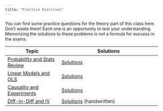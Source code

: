 ```yaml
---
title: "Practice Exercises"
---
```


You can find some practice questions for the theory part of this class here. Don't waste them! Each one is an opportunity to test your understanding. Memorizing the solutions to these problems is not a formula for success in the exams.

| Topic | Solutions | 
| ----- | --------- | 
| [Probability and Stats Review](/supplementary/PracticeQuestions.pdf) | [Solutions](/supplementary/PracticeQuestionsSolutions.pdf) |
| [Linear Models and OLS](/supplementary/Exercises-OLS.pdf) | [Solutions](supplementary/Exercises-OLS-Solutions.pdf) | 
| [Causality and Experiments](/supplementary/Exercises-Experiments.pdf) | [Solutions](/supplementary/Exercises-Experiments-Solutions.pdf) | 
| [Diff-in-Diff and IV](/supplementary/Exercises-QuasiExperiments.pdf) | [Solutions](supplementary/QuasiExperiments%20-%20Solutions.pdf) (handwritten) | 